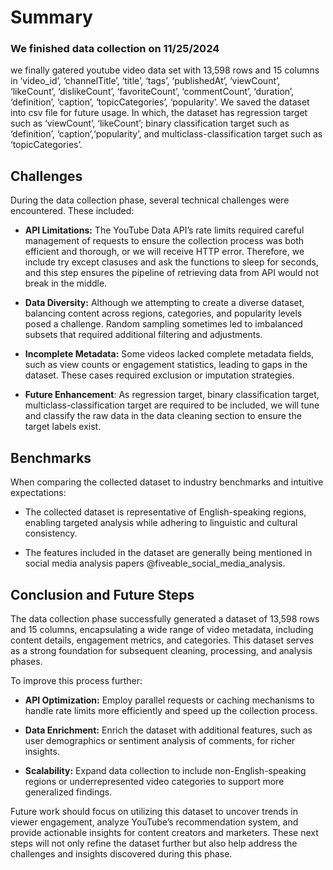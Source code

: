 # Summary
 
### We finished data collection on 11/25/2024

we finally gatered youtube video data set with 13,598 rows and 15 columns in 'video_id', 'channelTitle', 'title', 'tags', 'publishedAt', 'viewCount', 'likeCount', 'dislikeCount', 'favoriteCount', 'commentCount', 'duration', 'definition', 'caption', 'topicCategories', 'popularity'. We saved the dataset into csv file for future usage. In which, the dataset has regression target such as 'viewCount', 'likeCount'; binary classification target such as 'definition', 'caption','popularity', and multiclass-classification target such as 'topicCategories'.

## **Challenges**
During the data collection phase, several technical challenges were encountered. These included:

- **API Limitations:** The YouTube Data API's rate limits required careful management of requests to ensure the collection process was both efficient and thorough, or we will receive HTTP error. Therefore, we include try except clasuses and ask the functions to sleep for seconds, and this step ensures the pipeline of retrieving data from API would not break in the middle. 

- **Data Diversity:** Although we attempting to create a diverse dataset, balancing content across regions, categories, and popularity levels posed a challenge. Random sampling sometimes led to imbalanced subsets that required additional filtering and adjustments.

- **Incomplete Metadata:** Some videos lacked complete metadata fields, such as view counts or engagement statistics, leading to gaps in the dataset. These cases required exclusion or imputation strategies.

- **Future Enhancement**: As regression target, binary classification target, multiclass-classification target are required to be included, we will tune and classify the raw data in the data cleaning section to ensure the target labels exist. 

## **Benchmarks**

When comparing the collected dataset to industry benchmarks and intuitive expectations: 

- The collected dataset is representative of English-speaking regions, enabling targeted analysis while adhering to linguistic and cultural consistency.
  
- The features included in the dataset are generally being mentioned in social media analysis papers @fiveable_social_media_analysis. 

## **Conclusion and Future Steps**
The data collection phase successfully generated a dataset of 13,598 rows and 15 columns, encapsulating a wide range of video metadata, including content details, engagement metrics, and categories. This dataset serves as a strong foundation for subsequent cleaning, processing, and analysis phases.

To improve this process further:

- **API Optimization:** Employ parallel requests or caching mechanisms to handle rate limits more efficiently and speed up the collection process.

- **Data Enrichment:** Enrich the dataset with additional features, such as user demographics or sentiment analysis of comments, for richer insights.  

- **Scalability:** Expand data collection to include non-English-speaking regions or underrepresented video categories to support more generalized findings.

Future work should focus on utilizing this dataset to uncover trends in viewer engagement, analyze YouTube’s recommendation system, and provide actionable insights for content creators and marketers. These next steps will not only refine the dataset further but also help address the challenges and insights discovered during this phase.